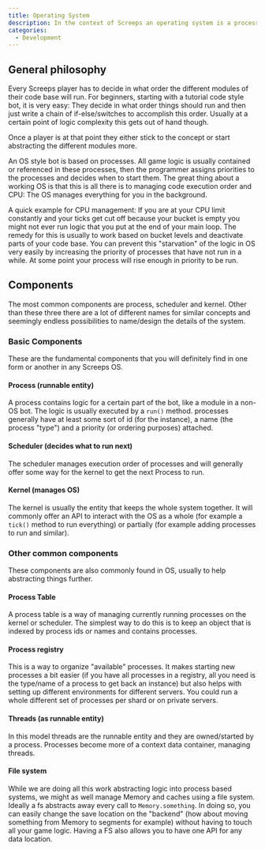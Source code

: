```yaml
---
title: Operating System
description: In the context of Screeps an operating system is a process based way of controlling code execution, run priority and managing resources like CPU, heap and Memory.
categories:
  - Development
---
```


## General philosophy

Every Screeps player has to decide in what order the different modules of their code base will run. For beginners, starting with a tutorial code style bot, it is very easy: They decide in what order things should run and then just write a chain of if-else/switches to accomplish this order. Usually at a certain point of logic complexity this gets out of hand though.

Once a player is at that point they either stick to the concept or start abstracting the different modules more.

An OS style bot is based on processes. All game logic is usually contained or referenced in these processes, then the programmer assigns priorities to the processes and decides when to start them. The great thing about a working OS is that this is all there is to managing code execution order and CPU: The OS manages everything for you in the background.

A quick example for CPU management: If you are at your CPU limit constantly and your ticks get cut off because your bucket is empty you might not ever run logic that you put at the end of your main loop. The remedy for this is usually to work based on bucket levels and deactivate parts of your code base. You can prevent this "starvation" of the logic in OS very easily by increasing the priority of processes that have not run in a while. At some point your process will rise enough in priority to be run.

## Components

The most common components are process, scheduler and kernel. Other than these three there are a lot of different names for similar concepts and seemingly endless possibilities to name/design the details of the system.

### Basic Components

These are the fundamental components that you will definitely find in one form or another in any Screeps OS.

#### Process (runnable entity)

A process contains logic for a certain part of the bot, like a module in a non-OS bot. The logic is usually executed by a `run()` method. processes generally have at least some sort of id (for the instance), a name (the process "type") and a priority (or ordering purposes) attached.

#### Scheduler (decides what to run next)

The scheduler manages execution order of processes and will generally offer some way for the kernel to get the next Process to run.

#### Kernel (manages OS)

The kernel is usually the entity that keeps the whole system together. It will commonly offer an API to interact with the OS as a whole (for example a `tick()` method to run everything) or partially (for example adding processes to run and similar).

### Other common components

These components are also commonly found in OS, usually to help abstracting things further.

#### Process Table

A process table is a way of managing currently running processes on the kernel or scheduler. The simplest way to do this is to keep an object that is indexed by process ids or names and contains processes.

#### Process registry

This is a way to organize "available" processes. It makes starting new processes a bit easier (if you have all processes in a registry, all you need is the type/name of a process to get back an instance) but also helps with setting up different environments for different servers. You could run a whole different set of processes per shard or on private servers.

#### Threads (as runnable entity)

In this model threads are the runnable entity and they are owned/started by a process. Processes become more of a context data container, managing threads.

#### File system

While we are doing all this work abstracting logic into process based systems, we might as well manage Memory and caches using a file system. Ideally a fs abstracts away every call to `Memory.something`. In doing so, you can easily change the save location on the "backend" (how about moving something from Memory to segments for example) without having to touch all your game logic. Having a FS also allows you to have one API for any data location.
